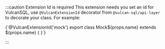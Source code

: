 
:::caution Extension Id is required
This extension needs you set an id for VulcanSQL, use `@VulcanExtensionId` decorator from `@vulcan-sql/api-layer` to decorate your class.
For example:

<CodeBlock language="typescript">
  {`@VulcanExtensionId('mock')
export class Mock${props.name} extends ${props.name} { }`}
</CodeBlock>

:::
